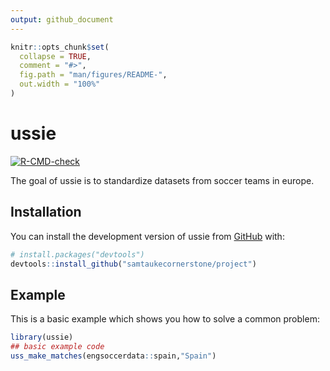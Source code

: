 ```yaml
---
output: github_document
---
```


<!-- README.md is generated from README.Rmd. Please edit that file -->

```r
knitr::opts_chunk$set(
  collapse = TRUE,
  comment = "#>",
  fig.path = "man/figures/README-",
  out.width = "100%"
)
```

# ussie

<!-- badges: start -->
[![R-CMD-check](https://github.com/samtaukecornerstone/project/actions/workflows/R-CMD-check.yaml/badge.svg)](https://github.com/samtaukecornerstone/project/actions/workflows/R-CMD-check.yaml)
<!-- badges: end -->

The goal of ussie is to standardize datasets from soccer teams in europe.

## Installation

You can install the development version of ussie from [GitHub](https://github.com/) with:

``` r
# install.packages("devtools")
devtools::install_github("samtaukecornerstone/project")
```

## Example

This is a basic example which shows you how to solve a common problem:

```r
library(ussie)
## basic example code
uss_make_matches(engsoccerdata::spain,"Spain")
```

